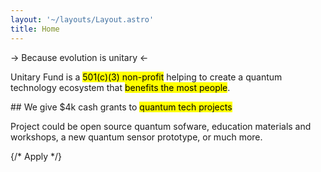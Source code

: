 ```yaml
---
layout: '~/layouts/Layout.astro'
title: Home
---
```



-> Because evolution is unitary <-

Unitary Fund is a <mark>501(c)(3) non-profit</mark> helping to create a quantum
technology ecosystem that <mark>benefits the most people</mark>.

<ReducedWidth>
## We give $4k cash grants to <mark>quantum tech projects</mark>

Project could be open source quantum sofware,
education materials and workshops, a new quantum sensor prototype, or much more.

{/* <ButtonLink>Apply</Button> */}

</ReducedWidth>
